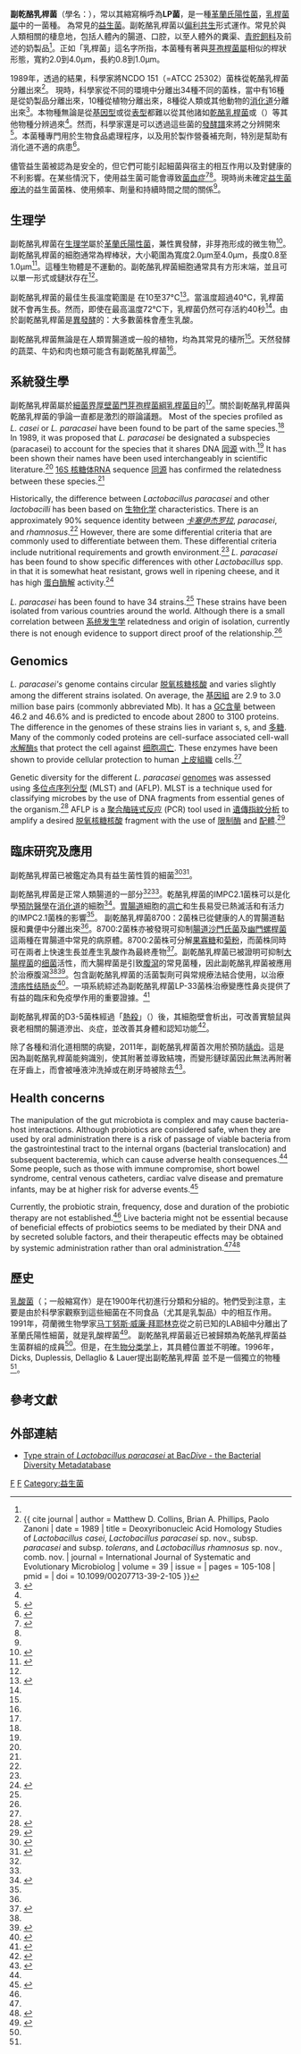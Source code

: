 {{Speciesbox
 | taxon = Lactobacillus paracasei
 | authority = Collins, Phillips & Zanoni, 1989
 | subspecies = 
* ''Lactobacillus paracasei'' ssp. ''paracasei''
* ''Lactobacillus paracasei'' ssp. ''tolerans''
}}

'''副乾酪乳桿菌'''（學名：{{lang|la|''Lactobacillus paracasei''}}），常以其縮寫稱呼為'''LP菌'''，是一種[[革蘭氏陽性菌|革蘭氏陽性菌]]，[[乳桿菌屬|乳桿菌屬]]中的一菌種。
為常見的[[益生菌|益生菌]]。副乾酪乳桿菌以[[偏利共生|偏利共生]]形式運作。常見於與人類相關的棲息地，包括人體內的腸道、口腔，以至人體外的糞渠、[[青貯飼料|青貯飼料]]及前述的奶製品<ref name="Probiotics 1" />。正如「乳桿菌」這名字所指，本菌種有著與[[芽孢桿菌屬|芽孢桿菌屬]]相似的桿狀形態，寬約2.0到4.0μm，長約0.8到1.0μm。

1989年，透過{{tsl|ja|DNA-DNA分子交雑法|DNA-DNA分子交雜法}}的結果，科學家將NCDO 151（=ATCC 25302）菌株從乾酪乳桿菌分離出來<ref name="IJSEM1989">{{ cite journal | author = Matthew D. Collins,  Brian A. Phillips, Paolo Zanoni | date = 1989 | title = Deoxyribonucleic Acid Homology Studies of ''Lactobacillus casei'', ''Lactobacillus paracasei'' sp. nov., subsp. ''paracasei'' and subsp. ''tolerans'', and ''Lactobacillus rhamnosus'' sp. nov., comb. nov. | journal = International Journal of Systematic and Evolutionary Microbiolog | volume = 39 | issue =  | pages = 105-108 | pmid =  | doi = 10.1099/00207713-39-2-105 }}</ref>。
現時，科學家從不同的環境中分離出34種不同的菌株，當中有16種是從奶製品分離出來，10種從植物分離出來，8種從人類或其他動物的[[消化道|消化道]]分離出來<ref name="Smokvina et al. 2013">{{cite journal|last=Smokvina|first=Tamara|author2=Wels, Michiel |author3=Polka, Justyna |author4=Chervaux, Christian |author5=Brisse, Sylvain |author6=Boekhorst, Jos |author7=Vlieg, Johan E. T. van Hylckama |author8=Siezen, Roland J. |author9= Highlander, Sarah K.  |title=Lactobacillus paracasei Comparative Genomics: Towards Species Pan-Genome Definition and Exploitation of Diversity|journal=PLoS ONE|date=19 July 2013|volume=8|issue=7|pages=e68731|doi=10.1371/journal.pone.0068731 |pmid=23894338 |pmc=3716772|bibcode=2013PLoSO...868731S}}</ref>。本物種無論是從[[基因型|基因型]]或從[[表型|表型]]都難以從其他諸如[[乾酪乳桿菌|乾酪乳桿菌]]或{{tsl|en|Lactobacillus rhamnosus|鼠李糖乳桿菌}}（''{{tsl|en|Lactobacillus rhamnosus}}''）等其他物種分辨過來<ref name=Collins />。然而，科學家還是可以透過這些菌的[[發酵譜|發酵譜]]來將之分辨開來<ref name="Ward et al. 1999">{{cite journal|last=Ward|first=L. J. H.|author2=Timmins, M. J. |title=Differentiation of Lactobacillus casei, Lactobacillus paracasei and Lactobacillus rhamnosus by polymerase chain reaction|journal=Letters in Applied Microbiology|date=August 1999|volume=29|issue=2|pages=90–92|doi=10.1046/j.1365-2672.1999.00586.x|pmid=10499296|doi-access=free}}</ref>。本菌種專門用於生物食品處理程序，以及用於製作營養補充劑，特別是幫助有消化道不適的病患<ref name="Felten et al. 1999">{{cite journal |last=Felten |first=A |author2=Barreau, C |author3=Bizet, C |author4=Lagrange, PH |author5= Philippon, A |title=Lactobacillus species identification, H2O2 production, and antibiotic resistance and correlation with human clinical status |url=https://archive.org/details/sim_journal-of-clinical-microbiology_1999-03_37_3/page/729 |journal=''[[Journal_of_Clinical_Microbiology|Journal of Clinical Microbiology]]'' |date=1999-03 |volume=37 |issue=3 |pages=729–33 |pmid=9986841 |pmc=84537 |doi=10.1128/JCM.37.3.729-733.1999 |language=en }}</ref>。

儘管益生菌被認為是安全的，但它們可能引起細菌與宿主的相互作用以及對健康的不利影響。在某些情況下，使用益生菌可能會導致[[菌血症|菌血症]]<ref name=DurchscheinPetritsch2016>{{cite journal |vauthors=Durchschein F, Petritsch W, Hammer HF | title=Diet therapy for inflammatory bowel diseases: The established and the new. | journal=World J Gastroenterol | year= 2016 | volume= 22 | issue= 7 | pages= 2179–94 | pmid=26900283 | doi=10.3748/wjg.v22.i7.2179 | pmc=4734995 | type=Review }}</ref><ref name=DoronSnydman2015 />。現時尚未確定[[益生菌療法|益生菌療法]]的益生菌菌株、使用頻率、劑量和持續時間之間的關係<ref name=DurchscheinPetritsch2016 />。

==生理学==
副乾酪乳桿菌在[[生理学|生理学]]屬於[[革蘭氏陽性菌|革蘭氏陽性菌]]，兼性異發酵，非芽孢形成的微生物<ref name=Hessle>{{cite journal |last=HESSLE |author2=HANSON  |author3=WOLD |title=Lactobacilli from human gastrointestinal mucosa are strong stimulators of IL-12 production |journal=''[[Clinical_and_Experimental_Immunology|Clinical and Experimental Immunology]]'' |date=1999-05 |volume=116 |issue=2 |pages=276–282 |doi=10.1046/j.1365-2249.1999.00885.x |pmc=1905267 |pmid=10337019 |language=en }}</ref>。副乾酪乳桿菌的細胞通常為桿棒狀，大小範圍為寬度2.0μm至4.0μm，長度0.8至1.0μm<ref name=Collins>{{cite journal |last=COLLINS |first=M. D. |author2=PHILLIPS, B. A. |author3=ZANONI, P. |title=Deoxyribonucleic Acid Homology Studies of ''Lactobacillus casei'', ''Lactobacillus paracasei'' sp. nov., subsp. paracasei and subsp. tolerans, and ''Lactobacillus rhamnosus'' sp. nov., comb. nov. |journal=''[[International_Journal_of_Systematic_Bacteriology|International Journal of Systematic Bacteriology]]'' |date=1989-04-01 |volume=39 |issue=2 |pages=105–108 |doi=10.1099/00207713-39-2-105 |doi-access=free |language=en }}</ref>。這種生物體是不運動的。副乾酪乳桿菌細胞通常具有方形末端，並且可以單一形式或鏈狀存在<ref name=Collins />。

副乾酪乳桿菌的最佳生長溫度範圍是
在10至37°C<ref name=Rogan>{{cite journal |last=Rogan |first=WJ |author2=Gladen, BC |author3=Hung, KL |author4=Koong, SL |author5=Shih, LY |author6=Taylor, JS |author7=Wu, YC |author8=Yang, D |author9=Ragan, NB |author10= Hsu, CC |title=Congenital poisoning by polychlorinated biphenyls and their contaminants in Taiwan |journal=Science |date=1988-07-15 |volume=241 |issue=4863 |pages=334–6 |pmid=3133768 |doi=10.1126/science.3133768 |bibcode=1988Sci...241..334R |url=https://semanticscholar.org/paper/0dc1c74d7ce9db84ae38214d1a95e416dfa5b730}}</ref>。當溫度超過40°C，乳桿菌就不會再生長。然而，即使在最高溫度72°C下，乳桿菌仍然可存活約40秒<ref name=Collins />。由於副乾酪乳桿菌是{{tsl|en|facultative|兼性}}[[发酵|異發酵]]的：大多數菌株會產生乳酸。

副乾酪乳桿菌無論是在人類胃腸道或一般的植物，均為其常見的棲所<ref name=Hessle />。天然發酵的蔬菜、牛奶和肉也類可能含有副乾酪乳桿菌<ref name=Rogan />。

==系統發生學==
副乾酪乳桿菌屬於[[細菌界|細菌界]][[厚壁菌門|厚壁菌門]][[芽孢桿菌綱|芽孢桿菌綱]][[乳桿菌目|乳桿菌目]]的{{tsl|en|Lactobacillaceae|乳桿菌科}}<ref name=Collins />。關於副乾酪乳桿菌與乾酪乳桿菌的{{tsl|en|nomenclature|物種命名|命名}}爭論一直都是激烈的辯論議題。
Most of the species profiled as ''L. casei'' or ''L. paracasei'' have been found to be part of the same species.<ref name="Smokvina et al. 2013" />  In 1989, it was proposed that ''L. paracasei'' be designated a subspecies (paracasei) to account for the species that it shares DNA <!-- [[Homology_(biology)|homology]] -->[[同源|同源]] with.<ref name=Collins /> It has been shown their names have been used interchangeably in scientific literature.<ref name="Smokvina et al. 2013" /> <!-- [[16S_RNA|16S RNA]] -->[[16S_核糖体RNA|16S 核糖体RNA]] sequence <!-- [[Homology_(biology)|homology]] -->[[同源|同源]] has confirmed the relatedness between these species.<ref name=Collins />

Historically, the difference between ''Lactobacillus paracasei'' and other ''lactobacilli'' has been based on <!-- [[biochemical|biochemical]] -->[[生物化学|生物化学]] characteristics.  There is an approximately 90% sequence identity between ''<!-- [[casei|casei]] -->[[卡塞伊杰罗拉|卡塞伊杰罗拉]]'', ''paracasei'', and ''rhamnosus''.<ref name="Smokvina et al. 2013" />   However, there are some differential criteria that are commonly used to differentiate between them.  These differential criteria include nutritional requirements and growth environment.<ref name="Smokvina et al. 2013" /> ''L. paracasei'' has been found to show specific differences with other ''Lactobacillus'' spp. in that it is somewhat heat resistant, grows well in ripening cheese, and it has high <!-- [[proteolytic|proteolytic]] -->[[蛋白酶解|蛋白酶解]] activity.<ref name=Molin-Goran>{{cite journal|last=Molin|first=G.|author2=Jeppsson, B. |author3=Johansson, M.-L. |author4=Ahrné, S. |author5=Nobaek, S. |author6=Ståhl, M. |author7= Bengmark, S. |title=Numerical taxonomy of Lactobacillus spp. associated with healthy and diseased mucosa of the human intestines|journal=Journal of Applied Bacteriology|date=March 1993|volume=74|issue=3|pages=314–323|doi=10.1111/j.1365-2672.1993.tb03031.x |pmid=8468264}}</ref>

''L. paracasei'' has been found to have 34 strains.<ref name="Smokvina et al. 2013" />   These strains have been isolated from various countries around the world.  Although there is a small correlation between <!-- [[phylogenetic|phylogenetic]] -->[[系统发生学|系统发生学]] relatedness and origin of isolation, currently there is not enough evidence to support direct proof of the relationship.<ref name="Smokvina et al. 2013" />

== Genomics ==

''L. paracasei's'' genome contains circular <!-- [[DNA|DNA]] -->[[脱氧核糖核酸|脱氧核糖核酸]] and varies slightly among the different strains isolated. On average, the <!-- [[genomes|genomes]] -->[[基因組|基因組]] are 2.9 to 3.0 million base pairs (commonly abbreviated Mb). It has a <!-- [[GC-content|GC-content]] -->[[GC含量|GC含量]] between 46.2 and 46.6% and is predicted to encode about 2800 to 3100 proteins. The difference in the genomes of these strains lies in variant {{tsl|en|cell envelope||cell envelope}}s, {{tsl|en|secretory protein||secretory protein}}s, and <!-- [[polysaccharides|polysaccharides]] -->[[多糖|多糖]]. Many of the commonly coded proteins are cell-surface associated cell-wall <!-- [[hydrolase|hydrolase]] -->[[水解酶|水解酶]]s that protect the cell against <!-- [[apoptosis|apoptosis]] -->[[细胞凋亡|细胞凋亡]]. These enzymes have been shown to provide cellular protection to human <!-- [[epithelial|epithelial]] -->[[上皮組織|上皮組織]] cells.<ref name="Smokvina et al. 2013" />

Genetic diversity for the different ''L. paracasei'' <!-- 頁面不存在 -->[[genome|genome]]s was assessed using <!-- [[multilocus_sequence_typing|multilocus sequence typing]] -->[[多位点序列分型|多位点序列分型]] (MLST) and {{tsl|en|amplified fragment length polymorphism||amplified fragment length polymorphism}} (AFLP). MLST is a technique used for classifying microbes by the use of DNA fragments from essential genes of the organism.<ref name="Maiden et al. 1998">{{cite journal|last=Maiden|first=Martin|author2=Jane Bygraves |author3=Edward Feil |title=Multilocus sequence typing: A portable approach to the identification of clones within populations of pathogenic microorganisms|journal=Proceedings of the National Academy of Sciences of the United States of America|date=January 6, 1998|volume=95|issue=6|pages=3140–3145|doi=10.1073/pnas.95.6.3140|pmid=9501229|pmc=19708|bibcode=1998PNAS...95.3140M}}</ref> AFLP is a <!-- [[Polymerase_Chain_Reaction|Polymerase Chain Reaction]] -->[[聚合酶链式反应|聚合酶链式反应]] (PCR) tool used in <!-- [[DNA_profiling|DNA profiling]] -->[[遺傳指紋分析|遺傳指紋分析]] to amplify a desired <!-- [[DNA|DNA]] -->[[脱氧核糖核酸|脱氧核糖核酸]] fragment with the use of <!-- [[restriction_enzymes|restriction enzymes]] -->[[限制酶|限制酶]] and <!-- [[ligands|ligands]] -->[[配體|配體]].<ref name="Kumar et al. 2013">{{cite journal|last=Kumar|first=Awanish|author2=Anuradha Dube |title=Amplified fragment length polymorphism: an adept technique for genome mapping, genetic differentiation, and intraspecific variation in protozoan parasites [electronic resource]|journal=Parasitology Research|date=February 2013|volume=112|issue=2|pages=457–466|doi=10.1007/s00436-012-3238-6}}</ref>

==臨床研究及應用==
副乾酪乳桿菌已被鑑定為具有益生菌性質的細菌<ref name="Probiotics 1">{{cite journal |last=Orlando |first=A. |last2=Refolo |first2=M. G. |last3=Messa |first3=C. |last4=Amati |first4=L. |last5=Lavermicocca |first5=P. |last6=Guerra |first6=V. |last7=Russo |first7=F. |title=Antiproliferative and Proapoptotic Effects of Viable or Heat-Killed IMPC2.1 and GG in HGC-27 Gastric and DLD-1 Colon Cell Lines |journal=''[[Nutrition_and_Cancer|Nutrition and Cancer]]'' |volume=64 |issue=7 |pages=1103–1111 |date=2012-10 |doi=10.1080/01635581.2012.717676 |language=en }}</ref><ref name=Molin-Goran>{{cite journal |last1=Molin |first1=G.|last2=Jeppsson |first2=B. |last3=Johansson |first3=M.-L. |author4=Ahrné, S. |author5=Nobaek, S. |author6=Ståhl, M. |author7= Bengmark, S. |title=Numerical taxonomy of Lactobacillus spp. associated with healthy and diseased mucosa of the human intestines |journal=''[[Journal_of_Applied_Bacteriology|Journal of Applied Bacteriology]]'' |date=1993-03 |volume=74 |issue=3 |pages=314–323 |doi=10.1111/j.1365-2672.1993.tb03031.x |pmid=8468264 |language=en }}</ref>。

副乾酪乳桿菌是正常人類腸道{{tsl|en|microbiota|菌群}}的一部分<ref name=Molin-Goran /><ref name=Makras />。乾酪乳桿菌的IMPC2.1菌株可以是化學[[預防醫學|預防醫學]]在[[消化道|消化道]]的細胞<ref name=Chemoprophylactic>{{cite journal |last1=Bernstein |first1=Charles N |last2=Nugent |first2=Zoann |last3=Blanchard |first3=James F |title=5-Aminosalicylate Is Not Chemoprophylactic for Colorectal Cancer in IBD: A Population Based Study |journal=''[[The_American_Journal_of_Gastroenterology|The American Journal of Gastroenterology]]'' |date=2011-03-15 |volume=106 |issue=4 |pages=731–736 |doi=10.1038/ajg.2011.50 |language=en }}</ref>。[[胃腸道|胃腸道]]細胞的[[细胞凋亡|凋亡]]和生長易受已熱滅活和有活力的IMPC2.1菌株的影響<ref name="Probiotics 1" />。
副乾酪乳桿菌8700：2菌株已從健康的人的胃腸道黏膜和糞便中分離出來<ref name=Molin-Goran />。8700:2菌株亦被發現可抑制[[腸道沙門氏菌|腸道沙門氏菌]]及[[幽門螺桿菌|幽門螺桿菌]]這兩種在胃腸道中常見的病原體。8700:2菌株可分解[[果寡糖|果寡糖]]和[[菊粉|菊粉]]，而菌株同時可在兩者上快速生長並產生乳酸作為最終產物<ref name=Makras>{{cite journal |last1=Makras |first1=L. |last2=Van Acker |first2=G. |last3=De Vuyst |first3=L.|title=Lactobacillus paracasei subsp. paracasei 8700:2 Degrades Inulin-Type Fructans Exhibiting Different Degrees of Polymerization |url=https://archive.org/details/sim_applied-and-environmental-microbiology_2005-11_71_11/page/6531 |journal=''[[Applied_and_Environmental_Microbiology|Applied and Environmental Microbiology]]'' |volume=71 |issue=11 |pages=6531–6537 |doi=10.1128/AEM.71.11.6531-6537.2005 |pmid=16269678 |pmc=1287650 |date=2005-11-03 |language=en }}</ref>。副乾酪乳桿菌已被證明可抑制[[大腸桿菌|大腸桿菌]]的[[细菌|细菌]]活性，而大腸桿菌是引致[[腹瀉|腹瀉]]的常見菌種，因此副乾酪乳桿菌被應用於治療腹瀉<ref name="Livestrong" /><ref>{{cite journal |last=Caridi |first=A. |title=Selection of Escherichia coli-inhibiting strains of Lactobacillus paracasei subsp. paracasei |journal=''[[Journal_of_Industrial_Microbiology_&_Biotechnology|Journal of Industrial Microbiology & Biotechnology]]'' |issn=1367-5435 |volume=29 |issue=6 |year=2002 |pages=303–308 |doi=10.1038/sj.jim.7000300 |pmid=12483469 |language=en }}</ref>。包含副乾酪乳桿菌的活菌製劑可與常規療法結合使用，以治療[[溃疡性结肠炎|溃疡性结肠炎]]<ref name=Ghouri2014>{{cite journal| first1=Yezaz A |last1=Ghouri |first2= David M |last2=Richards |first3= Erik F |last3=Rahimi|first4= Joseph T |last4=Krill|first5= Katherine A |last5= Jelinek|first6=Andrew W |last6=DuPont|pmc=4266241|title=Systematic review of randomized controlled trials of probiotics, prebiotics, and synbiotics in inflammatory bowel disease|date=9 December 2014  |doi =10.2147/CEG.S27530|journal=Clin Exp Gastroenterol|volume=7|pages= 473–487 |pmid=25525379}}</ref>。一項系統綜述為副乾酪乳桿菌LP-33菌株治療變應性鼻炎提供了有益的臨床和免疫學作用的重要證據。<ref>{{Cite journal|last=Guvenc|first=I. A.|last2=Muluk|first2=N. Bayar|last3=Mutlu|first3=F. S.|last4=Eski|first4=E.|last5=Altintoprak|first5=N.|last6=Oktemer|first6=T.|last7=Cingi|first7=C.|date=2016-07-20|title=Do probiotics have a role in the treatment of allergic rhinitis?: A comprehensive systematic review and meta analysis|journal=American Journal of Rhinology & Allergy|volume=30|issue=5|pages=157–175|doi=10.2500/ajra.2016.30.4354|issn=1945-8932|pmid=27442711}}</ref>

副乾酪乳桿菌的D3-5菌株經過「[[熱殺|熱殺]]」（{{lang|en|heat killed}}）後，其細胞壁會析出{{tsl|en|Lipoteichoic acid|脂磷壁酸}}，可改善實驗鼠與衰老相關的腸道滲出、炎症，並改善其身體和認知功能<ref>{{Cite journal |last1=Wang |first1=Shaohua |last2=Ahmadi |first2=Shokouh |last3=Nagpal |first3=Ravinder |last4=Jain |first4=Shalini |last5=Mishra |first5=Sidharth P. |last6=Kavanagh |first6=Kylie |last7=Zhu |first7=Xuewei |last8=Wang |first8=Zhan |last9=McClain |first9=Donald A. |last10=Kritchevsky |first10=Stephen B. |last11=Kitzman |first11=Dalane W. |date=2019-12-08 |title=Lipoteichoic acid from the cell wall of a heat killed Lactobacillus paracasei D3-5 ameliorates aging-related leaky gut, inflammation and improves physical and cognitive functions: from C. elegans to mice |journal=''[[GeroScience|GeroScience]]'' |doi=10.1007/s11357-019-00137-4 |issn=2509-2723 |pmc=7031475 |language=en }}</ref>。

除了各種和消化道相關的病變，2011年，副乾酪乳桿菌首次用於預防[[龋齿|龋齿]]。這是因為副乾酪乳桿菌能夠識別{{tsl|de|Streptococcus mutans|變形鏈球菌}}，使其附著並導致結塊，而變形鏈球菌因此無法再附著在牙齒上，而會被唾液沖洗掉或在刷牙時被除去<ref>{{cite journal |url=http://www.organobalance.de/Berichte/2011%20Dez%20Technology%20Review%20Screen.pdf |format=PDF (77 kB) |author=Anwen Roberts |title=Biotech: mit Bakterien gegen karies |trans-title=生物技術：與細菌對抗齲齒 |journal=''[[Technology_Review|Technology Review]]'' |page=12 |date=2011-12 |language=de |access-date=2021-01-05 |archive-date=2021-01-07 |archive-url=https://web.archive.org/web/20210107224559/http://organobalance.de/Berichte/2011%20Dez%20Technology%20Review%20Screen.pdf }}</ref>。

== Health concerns ==
The manipulation of the gut microbiota is complex and may cause bacteria-host interactions. Although probiotics are considered safe, when they are used by oral administration there is a risk of passage of viable bacteria from the gastrointestinal tract to the internal organs (bacterial translocation) and subsequent bacteremia, which can cause adverse health consequences.<ref name=DurchscheinPetritsch2016 /> Some people, such as those with immune compromise, short bowel syndrome, central venous catheters, cardiac valve disease and premature infants, may be at higher risk for adverse events.<ref name=DoronSnydman2015>{{cite journal|vauthors=Doron S, Snydman DR | title=Risk and safety of probiotics. | journal=Clin Infect Dis | year= 2015 | volume= 60 Suppl 2 | pages= S129–34 | pmid=25922398 | doi=10.1093/cid/civ085 | pmc=4490230 | type= Review}}</ref>

Currently, the probiotic strain, frequency, dose and duration of the probiotic therapy are not established.<ref name=DurchscheinPetritsch2016 /> Live bacteria might not be essential because of beneficial effects of probiotics seems to be mediated by their DNA and by secreted soluble factors, and their therapeutic effects may be obtained by systemic administration rather than oral administration.<ref name=DurchscheinPetritsch2016 /><ref name=DotanRachmilewitz2005>{{cite journal| vauthors=Dotan I, Rachmilewitz D| title=Probiotics in inflammatory bowel disease: possible mechanisms of action | journal=Curr Opin Gastroenterol | year= 2005 | volume= 21 | issue= 4 | pages= 426–30 | pmid=15930982 | type= Review}}</ref>

==歷史==
[[乳桿菌目|乳酸菌]]（{{lang|en|Lactic Acid Bacteria}}；一般縮寫作{{lang|en|LAB}}）是在1900年代初進行分類和分組的。牠們受到注意，主要是由於科學家觀察到這些細菌在不同食品（尤其是乳製品）中的相互作用。1991年，荷蘭微生物學家[[马丁努斯·威廉·拜耶林克|马丁努斯·威廉·拜耶林克]]從之前已知的LAB組中分離出了革蘭氏陽性細菌，就是乳酸桿菌<ref name="Stiles et al. 1997">{{cite journal |last=Stiles |first=ME |last2=Holzapfel |first2=WH |title=Lactic acid bacteria of foods and their current taxonomy |journal=''[[International_Journal_of_Food_Microbiology|International Journal of Food Microbiology]]'' |volume=36 |issue=1 |pages=1–29 |pmid=9168311 |date=1997-04-29 |doi=10.1016/s0168-1605(96)01233-0 |language=en }}</ref>。
副乾酪乳桿菌最近已被歸類為乾酪乳桿菌益生菌群組的成員<ref name="Probiotics 1" />。但是，在[[生物分类学|生物分类学]]上，其具體位置並不明確。1996年，Dicks, Duplessis, Dellaglio & Lauer提出副乾酪乳桿菌
並不是一個獨立的物種<ref name=Collins />。

==參考文獻==
{{Reflist}}

==外部連結==
*[http://bacdive.dsmz.de/index.php?search=6548&submit=Search Type strain of ''Lactobacillus paracasei'' at Bac''Dive'' -  the Bacterial Diversity Metadatabase] {{Wayback|url=http://bacdive.dsmz.de/index.php?search=6548&submit=Search |date=20160617192829 }}

{{Taxonbar|from=Q1799829}}

[[Category:乳桿菌屬|F]]
[[Category:革兰氏阳性菌|F]]
[[Category:益生菌|Category:益生菌]]